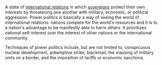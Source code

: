 A state of [[international relations]] in which [[sovereign]]s protect their own interests by threatening one another with military, economic, or political aggression.  Power politics is basically a way of seeing the world of international relations: nations compete for the world's resources and it is to a nation's advantage to be manifestly able to harm others.  It prioritizes national self-interest over the interest of other nations or the international community.  

Techniques of power politics include, but are not limited to, conspicuous nuclear development, prëemptive strike, blackmail, the massing of military units on a border, and the imposition of tariffs or economic sanctions.